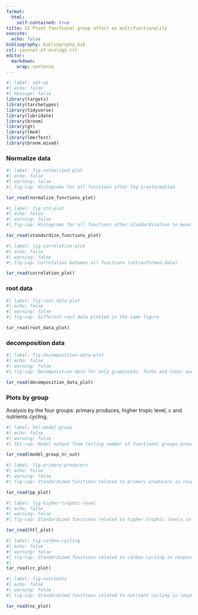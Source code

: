 ```yaml
---
format: 
  html:
    self-contained: true
title: SI Plant functional group affect on multifunctionality
execute:
  echo: false
bibliography: bibliography.bib
csl: journal-of-ecology.csl
editor: 
  markdown: 
    wrap: sentence
---
```


```r
#| label: set-up
#| echo: false
#| message: false
library(targets)
library(tarchetypes)
library(tidyverse)
library(lubridate)
library(broom)
library(gt)
library(lme4)
library(lmerTest)
library(broom.mixed)

```

### Normalize data

```r
#| label: fig-normalized-plot
#| echo: false
#| warning: false
#| fig-cap: Histograms for all functions after log tranformation.

tar_read(normalize_functions_plot)

```


```r
#| label: fig-std-plot
#| echo: false
#| warning: false
#| fig-cap: Histograms for all functions after standardization to mean 0 and sd.

tar_read(standardize_functions_plot)

```


```r
#| label: fig-correlation-plot
#| echo: false
#| warning: false
#| fig-cap: Correlation between all functions (untranformed data).

tar_read(correlation_plot)

```


### root data 

```r
#| label: fig-root-data-plot
#| echo: false
#| warning: false
#| fig-cap: Different root data plotted in the same figure.

tar_read(root_data_plot)

```


### decomposition data 

```r
#| label: fig-decomposition-data-plot
#| echo: false
#| warning: false
#| fig-cap: Decomposition data for only graminoids, forbs and their average.

tar_read(decomposition_data_plot)

```


### Plots by group

Analysis by the four groups: primary produces, higher tropic level, c and nutrients cycling.

```r
#| label: tbl-model-group
#| echo: false
#| warning: false
#| tbl-cap: Model output from testing number of functional groups present, summer temperature and annual precipitation on functions realted to primary producers, higher trophic levels, carbon and nutrient cycling.

tar_read(model_group_nr_out)

```


```r
#| label: fig-primary-producers
#| echo: false
#| warning: false
#| fig-cap: Standardized functions related to primary producers in response to number of functional groups present across different precipitation levels and alpine, sub-alpine and boreal habitats. The different functions are shown in different colours and the different groups have different symbols.

tar_read(pp_plot)

```


```r
#| label: fig-higher-trophic-level
#| echo: false
#| warning: false
#| fig-cap: Standardized functions related to higher trophic levels in response to number of functional groups present across different precipitation levels and alpine, sub-alpine and boreal habitats. The different functions are shown in different colours and the different groups have different symbols.

tar_read(htl_plot)

```


```r
#| label: fig-carbon-cycling
#| echo: false
#| warning: false
#| fig-cap: Standardized functions related to carbon cycling in response to number of functional groups present across different precipitation levels and alpine, sub-alpine and boreal habitats. The different functions are shown in different colours and the different groups have different symbols.
#| 
tar_read(cc_plot)

```


```r
#| label: fig-nutrients
#| echo: false
#| warning: false
#| fig-cap: Standardized functions related to nutrient cycling in response to number of functional groups present across different precipitation levels and alpine, sub-alpine and boreal habitats. The different functions are shown in different colours and the different groups have different symbols.

tar_read(nc_plot)

```

